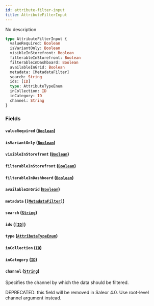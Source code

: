 ```yaml
---
id: attribute-filter-input
title: AttributeFilterInput
---
```


No description

```graphql
type AttributeFilterInput {
  valueRequired: Boolean
  isVariantOnly: Boolean
  visibleInStorefront: Boolean
  filterableInStorefront: Boolean
  filterableInDashboard: Boolean
  availableInGrid: Boolean
  metadata: [MetadataFilter]
  search: String
  ids: [ID]
  type: AttributeTypeEnum
  inCollection: ID
  inCategory: ID
  channel: String
}
```

### Fields

#### `valueRequired` ([`Boolean`](/developer/api-reference/scalars/boolean))

#### `isVariantOnly` ([`Boolean`](/developer/api-reference/scalars/boolean))

#### `visibleInStorefront` ([`Boolean`](/developer/api-reference/scalars/boolean))

#### `filterableInStorefront` ([`Boolean`](/developer/api-reference/scalars/boolean))

#### `filterableInDashboard` ([`Boolean`](/developer/api-reference/scalars/boolean))

#### `availableInGrid` ([`Boolean`](/developer/api-reference/scalars/boolean))

#### `metadata` ([`[MetadataFilter]`](/developer/api-reference/inputs/metadata-filter))

#### `search` ([`String`](/developer/api-reference/scalars/string))

#### `ids` ([`[ID]`](/developer/api-reference/scalars/id))

#### `type` ([`AttributeTypeEnum`](/developer/api-reference/enums/attribute-type-enum))

#### `inCollection` ([`ID`](/developer/api-reference/scalars/id))

#### `inCategory` ([`ID`](/developer/api-reference/scalars/id))

#### `channel` ([`String`](/developer/api-reference/scalars/string))

Specifies the channel by which the data should be filtered.

DEPRECATED: this field will be removed in Saleor 4.0. Use root-level channel argument instead.
